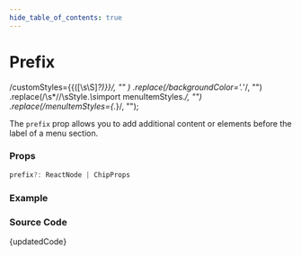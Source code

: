 ```yaml
---
hide_table_of_contents: true
---
```



# Prefix

  /customStyles=\{\{([\s\S]*?)\}\}/,
  ""
)
  .replace(/backgroundColor='.*'/, "")
  .replace(/\s*\/\/\sStyle.*\s*import menuItemStyles.*/, "")
  .replace(/menuItemStyles={.*}/, "");

The `prefix` prop allows you to add additional content or elements before the label of a menu section.

### Props

```ts noCopy
prefix?: ReactNode | ChipProps
```

### Example

<BrowserWindow url="/vertical-menu/menu-section/prefix">
  <Provider>
    <Prefix />
  </Provider>
</BrowserWindow>

### Source Code

<TsToJsCodeSnippet>{updatedCode}</TsToJsCodeSnippet>
